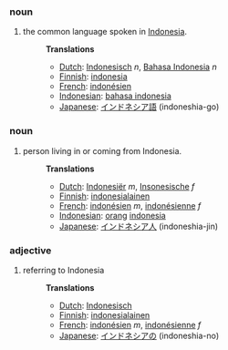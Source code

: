 ===noun===
#the common language spoken in [[w:Indonesia|Indonesia]].
#:'''Translations'''
#:*[[Dutch]]: [[Indonesisch]] ''n'', [[Bahasa Indonesia]] ''n''
#:*[[Finnish]]: [[indonesia]]
#:*[[French]]: [[indonésien]]
#:*[[Indonesian]]: [[bahasa indonesia]]
#:*[[Japanese]]: [[インドネシア語]] (indoneshia-go)

===noun===
#person living in or coming from Indonesia.
#:'''Translations'''
#:*[[Dutch]]: [[Indonesiër]] ''m'', [[Insonesische]] ''f''
#:*[[Finnish]]: [[indonesialainen]]
#:*[[French]]: [[indonésien]] ''m'', [[indonésienne]] ''f''
#:*[[Indonesian]]: [[orang]] [[indonesia]]
#:*[[Japanese]]: [[インドネシア人]] (indoneshia-jin)

===adjective===
#referring to Indonesia
#:'''Translations'''
#:*[[Dutch]]: [[Indonesisch]]
#:*[[Finnish]]: [[indonesialainen]]
#:*[[French]]: [[indonésien]] ''m'', [[indonésienne]] ''f''
#:*[[Japanese]]: [[インドネシアの]] (indoneshia-no)